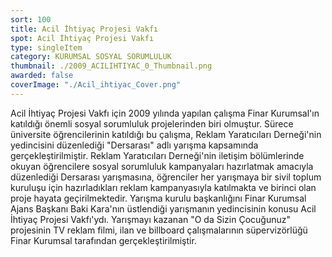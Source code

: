 ```yaml
---
sort: 100
title: Acil İhtiyaç Projesi Vakfı
spot: Acil İhtiyaç Projesi Vakfı
type: singleItem
category: KURUMSAL SOSYAL SORUMLULUK
thumbnail: ./2009_ACILIHTIYAC_0_Thumbnail.png
awarded: false
coverImage: "./Acil_ihtiyac_Cover.png"
---
```


Acil İhtiyaç Projesi Vakfı için 2009 yılında yapılan çalışma Finar Kurumsal'ın katıldığı önemli sosyal sorumluluk projelerinden biri olmuştur. Sürece üniversite öğrencilerinin katıldığı bu çalışma, Reklam Yaratıcıları Derneği'nin yedincisini düzenlediği "Dersarası" adlı yarışma kapsamında gerçekleştirilmiştir. Reklam Yaratıcıları Derneği'nin iletişim bölümlerinde okuyan öğrencilere sosyal sorumluluk kampanyaları hazırlatmak amacıyla düzenlediği Dersarası yarışmasına, öğrenciler her yarışmaya bir sivil toplum kuruluşu için hazırladıkları reklam kampanyasıyla katılmakta ve birinci olan proje hayata geçirilmektedir. Yarışma kurulu başkanlığını Finar Kurumsal Ajans Başkanı Baki Kara'nın üstlendiği yarışmanın yedincisinin konusu Acil İhtiyaç Projesi Vakfı'ydı. Yarışmayı kazanan "O da Sizin Çocuğunuz" projesinin TV reklam filmi, ilan ve billboard çalışmalarının süpervizörlüğü Finar Kurumsal tarafından gerçekleştirilmiştir.
